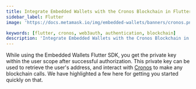 ```yaml
---
title: Integrate Embedded Wallets with the Cronos Blockchain in Flutter
sidebar_label: Flutter
image: 'https://docs.metamask.io/img/embedded-wallets/banners/cronos.png'

keywords: [flutter, cronos, web3auth, authentication, blockchain]
description: 'Integrate Embedded Wallets with the Cronos Blockchain in Flutter | Embedded Wallets'
---
```



<SEO
  title="Integrate Embedded Wallets with the Cronos Blockchain in Flutter"
  description="Integrate Embedded Wallets with the Cronos Blockchain in Flutter | Embedded Wallets"
  image="https://docs.metamask.io/img/embedded-wallets/banners/cronos.png"
  slug="/embedded-wallets/connect-blockchain/evm/cronos/flutter"
/>

While using the Embedded Wallets Flutter SDK, you get the private key within the user scope after successful authorization. This private key can be used to retrieve the user's address, and interact with [Cronos](https://cronos.org/) to make any blockchain calls. We have highlighted a few here for getting you started quickly on that.

<EVMInteraction />
